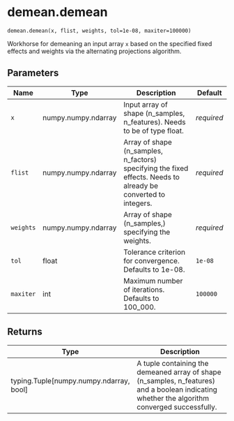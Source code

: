 # demean.demean { #pyfixest.demean.demean }

`demean.demean(x, flist, weights, tol=1e-08, maxiter=100000)`

Workhorse for demeaning an input array `x` based on the specified fixed effects and weights
via the alternating projections algorithm.

## Parameters

| Name      | Type                | Description                                                                                                    | Default    |
|-----------|---------------------|----------------------------------------------------------------------------------------------------------------|------------|
| `x`       | numpy.numpy.ndarray | Input array of shape (n_samples, n_features). Needs to be of type float.                                       | _required_ |
| `flist`   | numpy.numpy.ndarray | Array of shape (n_samples, n_factors) specifying the fixed effects. Needs to already be converted to integers. | _required_ |
| `weights` | numpy.numpy.ndarray | Array of shape (n_samples,) specifying the weights.                                                            | _required_ |
| `tol`     | float               | Tolerance criterion for convergence. Defaults to 1e-08.                                                        | `1e-08`    |
| `maxiter` | int                 | Maximum number of iterations. Defaults to 100_000.                                                             | `100000`   |

## Returns

| Type                                      | Description                                                                                                                                   |
|-------------------------------------------|-----------------------------------------------------------------------------------------------------------------------------------------------|
| typing.Tuple\[numpy.numpy.ndarray, bool\] | A tuple containing the demeaned array of shape (n_samples, n_features) and a boolean indicating whether the algorithm converged successfully. |